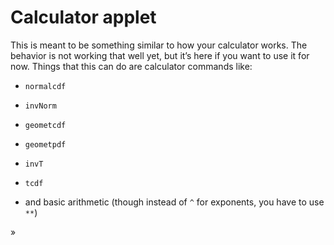 # Calculator applet

This is meant to be something similar to how your calculator works. The behavior is not working that well yet, but it's here if you want to use it for now. Things that this can do are calculator commands like:

- `normalcdf`

- `invNorm`

- `geometcdf`

- `geometpdf`

- `invT`

- `tcdf`

- and basic arithmetic (though instead of `^` for exponents, you have to use `**`)

<div autofocus id="repl">
<div id="repl-history">
</div>
<span class="prompt" id="prompt">»&nbsp;</span> <span contenteditable="true" id="command"></span>
</div>

<script src="./web.js"></script>
<script src="./jstat.min.js"></script>
<script src="./dist.js"></script>
